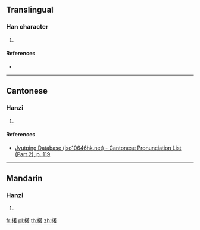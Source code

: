 {{character info/new}}
==Translingual==

===Han character===
{{Han char|rn=64|rad=手|as=12|sn=15|four=|canj=QTJA|ids=⿰扌著}}

# {{defn|Han|sort=手12}}

====References====
* {{Han ref|kx=0458.040|dkj=12795|dj=0806.210|hdz=31966.110|uh=64C6|ud=25798}}

----

==Cantonese==

===Hanzi===
{{yue-hanzi|jyut=[[zoek3]]|y=jeuk3}}

# {{defn|lang=yue|sort=手12}}

====References====
* [http://www.iso10646hk.net/jp/document/download.jsp Jyutping Database (iso10646hk.net) - Cantonese Pronunciation List (Part 2), p. 119]

----

==Mandarin==

===Hanzi===
{{cmn-hanzi|pin=[[zhuó]] ([[zhuo2]])|wg=cho<sup>2</sup>}}

# {{defn|lang=cmn|sort=手12}}

[[fr:擆]]
[[pl:擆]]
[[th:擆]]
[[zh:擆]]